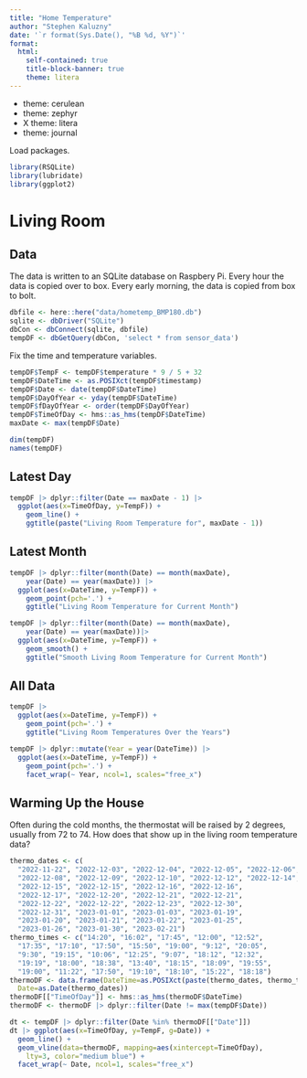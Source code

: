 ```yaml
---
title: "Home Temperature"
author: "Stephen Kaluzny"
date: '`r format(Sys.Date(), "%B %d, %Y")`'
format:
  html:
    self-contained: true
    title-block-banner: true
    theme: litera
---
```


- theme: cerulean
- theme: zephyr
- X theme: litera
- theme: journal

Load packages.
```r
library(RSQLite)
library(lubridate)
library(ggplot2)
```

# Living Room

## Data
The data is written to an SQLite database on Raspbery Pi.
Every hour the data is copied over to box.
Every early morning, the data is copied from box to bolt.

```r
dbfile <- here::here("data/hometemp_BMP180.db")
sqlite <- dbDriver("SQLite")
dbCon <- dbConnect(sqlite, dbfile)
tempDF <- dbGetQuery(dbCon, 'select * from sensor_data')
```

Fix the time and temperature variables.
```r
tempDF$TempF <- tempDF$temperature * 9 / 5 + 32
tempDF$DateTime <- as.POSIXct(tempDF$timestamp)
tempDF$Date <- date(tempDF$DateTime)
tempDF$DayOfYear <- yday(tempDF$DateTime)
tempDF$fDayOfYear <- order(tempDF$DayOfYear)
tempDF$TimeOfDay <- hms::as_hms(tempDF$DateTime)
maxDate <- max(tempDF$Date)
```

```r
dim(tempDF)
names(tempDF)
```

## Latest Day

```r
tempDF |> dplyr::filter(Date == maxDate - 1) |>
  ggplot(aes(x=TimeOfDay, y=TempF)) +
    geom_line() +
    ggtitle(paste("Living Room Temperature for", maxDate - 1))
```

## Latest Month

```r
tempDF |> dplyr::filter(month(Date) == month(maxDate),
    year(Date) == year(maxDate)) |>
  ggplot(aes(x=DateTime, y=TempF)) +
    geom_point(pch='.') +
    ggtitle("Living Room Temperature for Current Month")
```

```r
tempDF |> dplyr::filter(month(Date) == month(maxDate),
    year(Date) == year(maxDate))|>
  ggplot(aes(x=DateTime, y=TempF)) +
    geom_smooth() +
    ggtitle("Smooth Living Room Temperature for Current Month")
```

## All Data

```r
tempDF |> 
  ggplot(aes(x=DateTime, y=TempF)) +
    geom_point(pch='.') +
    ggtitle("Living Room Temperatures Over the Years")
```

```r
tempDF |> dplyr::mutate(Year = year(DateTime)) |>
  ggplot(aes(x=DateTime, y=TempF)) +
    geom_point(pch='.') +
    facet_wrap(~ Year, ncol=1, scales="free_x")
```

## Warming Up the House
Often during the cold months,
the thermostat will be raised by 2 degrees,
usually from 72 to 74.
How does that show up in the living room temperature data?

```r
thermo_dates <- c(
  "2022-11-22", "2022-12-03", "2022-12-04", "2022-12-05", "2022-12-06",
  "2022-12-08", "2022-12-09", "2022-12-10", "2022-12-12", "2022-12-14",
  "2022-12-15", "2022-12-15", "2022-12-16", "2022-12-16",
  "2022-12-17", "2022-12-20", "2022-12-21", "2022-12-21",
  "2022-12-22", "2022-12-22", "2022-12-23", "2022-12-30",
  "2022-12-31", "2023-01-01", "2023-01-03", "2023-01-19",
  "2023-01-20", "2023-01-21", "2023-01-22", "2023-01-25",
  "2023-01-26", "2023-01-30", "2023-02-21")
thermo_times <- c("14:20", "16:02", "17:45", "12:00", "12:52",
  "17:35", "17:10", "17:50", "15:50", "19:00", "9:12", "20:05",
  "9:30", "19:15", "10:06", "12:25", "9:07", "18:12", "12:32",
  "19:19", "18:00", "18:38", "13:40", "18:15", "18:09", "19:55",
  "19:00", "11:22", "17:50", "19:10", "18:10", "15:22", "18:18")
thermoDF <- data.frame(DateTime=as.POSIXct(paste(thermo_dates, thermo_times)),
  Date=as.Date(thermo_dates))
thermoDF[["TimeOfDay"]] <- hms::as_hms(thermoDF$DateTime)
thermoDF <- thermoDF |> dplyr::filter(Date != max(tempDF$Date))
```

```r
dt <- tempDF |> dplyr::filter(Date %in% thermoDF[["Date"]])
dt |> ggplot(aes(x=TimeOfDay, y=TempF, g=Date)) +
  geom_line() +
  geom_vline(data=thermoDF, mapping=aes(xintercept=TimeOfDay),
    lty=3, color="medium blue") +
  facet_wrap(~ Date, ncol=1, scales="free_x")
```
